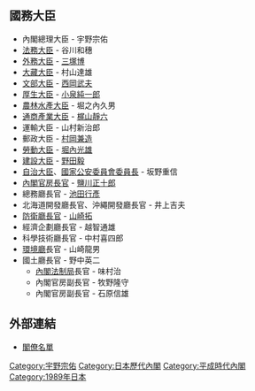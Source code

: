 {{日本内閣記事
|內閣名 = 宇野内閣
|假名 = うのないかく
|羅馬字 = Uno Naikaku
|代數 = 75
|首相名 = 宇野宗佑
|前職 = 日本[[眾議院_(日本)|眾議院議員]]、[[自由民主黨總裁|自由民主黨總裁]]
|成立年 = 1989年
|成立月日 = 6月3日
|總辭年 = 1989年
|總辭月日 = 8月10日
|執政黨 = [[自由民主黨_(日本)|自由民主黨]]
|成員名單 = http://www.kantei.go.jp/jp/rekidai/kakuryo/75.html
|職務 = [[眾議院_(日本)|眾議院議員]]、[[自由民主黨總裁|自由民主黨總裁]]
|圖像 =[[File:Sōsuke_Uno_Cabinet_19890603.jpg|250px]]
|圖像說明 =
}}

== 國務大臣 ==
* 內閣總理大臣 - 宇野宗佑
* [[法務大臣|法務大臣]] - 谷川和穗
* [[外務大臣_(日本)|外務大臣]] - [[三塚博|三塚博]]
* [[大藏大臣|大藏大臣]] - 村山達雄
* [[文部大臣|文部大臣]] - [[西岡武夫|西岡武夫]]
* [[厚生大臣|厚生大臣]] - [[小泉純一郎|小泉純一郎]]
* [[農林水產大臣|農林水產大臣]] - 堀之內久男
* [[通商產業大臣|通商產業大臣]] - [[梶山靜六|梶山靜六]]
* 運輸大臣 - 山村新治郎
* 郵政大臣 - [[村岡兼造|村岡兼造]]
* [[勞動省_(日本)|勞動大臣]] - [[堀內光雄|堀內光雄]]
* [[建設大臣|建設大臣]] - [[野田毅_(政治家)|野田毅]]
* [[自治大臣|自治大臣]]、[[國家公安委員會委員長|國家公安委員會委員長]] - 坂野重信
* [[內閣官房長官|內閣官房長官]] - [[鹽川正十郎|鹽川正十郎]]
* 總務廳長官 - [[池田行彥|池田行彥]]
* 北海道開發廳長官、沖繩開發廳長官 - 井上吉夫
* [[防衛廳長官|防衛廳長官]] - [[山崎拓|山崎拓]]
* 經濟企劃廳長官 - 越智通雄
* 科學技術廳長官 - 中村喜四郎
* [[環境省|環境廳]]長官 - 山崎龍男
* 國土廳長官 - 野中英二
** [[內閣法制局|內閣法制局]]長官 - 味村治
** 內閣官房副長官 - 牧野隆守
** 內閣官房副長官 - 石原信雄

== 外部連結 ==
*[http://www.kantei.go.jp/jp/rekidai/kakuryo/75.html 閣僚名單]{{Wayback|url=http://www.kantei.go.jp/jp/rekidai/kakuryo/75.html |date=20141122212148 }}

{{宇野內閣}}
{{日本歷代內閣|[[竹下內閣_(改造)|竹下改造內閣]]|宇野內閣|1989年6月3日 - 1989年8月10日|[[第1次海部內閣|第一次海部內閣]]}}

{{DEFAULTSORT:Uno Sōsuke}}
[[Category:宇野宗佑|Category:宇野宗佑]]
[[Category:日本歷代內閣|Category:日本歷代內閣]]
[[Category:平成時代內閣|Category:平成時代內閣]]
[[Category:1989年日本|Category:1989年日本]]